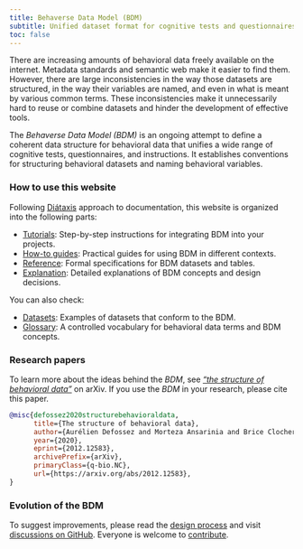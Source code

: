 ```yaml
---
title: Behaverse Data Model (BDM)
subtitle: Unified dataset format for cognitive tests and questionnaires
toc: false
---
```



There are increasing amounts of behavioral data freely available on the internet. Metadata standards and semantic web make it easier to find them. However, there are large inconsistencies in the way those datasets are structured, in the way their variables are named, and even in what is meant by various common terms. These inconsistencies make it unnecessarily hard to reuse or combine datasets and hinder the development of effective tools.

The *Behaverse Data Model (BDM)* is an ongoing attempt to define a coherent data structure for behavioral data that unifies a wide range of cognitive tests, questionnaires, and instructions. It establishes conventions for structuring behavioral datasets and naming behavioral variables.

### How to use this website

Following [Diátaxis](https://diataxis.fr/) approach to documentation, this website is organized into the following parts:

- [Tutorials](/tutorials): Step-by-step instructions for integrating BDM into your projects.
- [How-to guides](/guides): Practical guides for using BDM in different contexts.
- [Reference](/reference): Formal specifications for BDM datasets and tables.
- [Explanation](/explanation): Detailed explanations of BDM concepts and design decisions.

You can also check:

- [Datasets](/datasets): Examples of datasets that conform to the BDM.
- [Glossary](/glossary): A controlled vocabulary for behavioral data terms and BDM concepts.

### Research papers

To learn more about the ideas behind the *BDM*, see [*"the structure of behavioral data"*](https://arxiv.org/abs/2012.12583) on arXiv. If you use the *BDM* in your research, please cite this paper.

```bibtex
@misc{defossez2020structurebehavioraldata,
      title={The structure of behavioral data}, 
      author={Aurélien Defossez and Morteza Ansarinia and Brice Clocher and Emmanuel Schmück and Paul Schrater and Pedro Cardoso-Leite},
      year={2020},
      eprint={2012.12583},
      archivePrefix={arXiv},
      primaryClass={q-bio.NC},
      url={https://arxiv.org/abs/2012.12583}, 
}
```

### Evolution of the BDM

To suggest improvements, please read the [design process](explanation/design-process.qmd) and visit [discussions on GitHub](https://github.com/orgs/behaverse/discussions). Everyone is welcome to [contribute](contribute.qmd).
